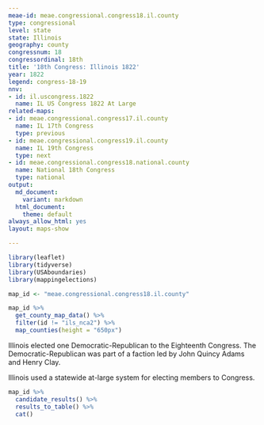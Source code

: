 ```yaml
---
meae-id: meae.congressional.congress18.il.county
type: congressional
level: state
state: Illinois
geography: county
congressnum: 18
congressordinal: 18th
title: '18th Congress: Illinois 1822'
year: 1822
legend: congress-18-19
nnv:
- id: il.uscongress.1822
  name: IL US Congress 1822 At Large
related-maps:
- id: meae.congressional.congress17.il.county
  name: IL 17th Congress
  type: previous
- id: meae.congressional.congress19.il.county
  name: IL 19th Congress
  type: next
- id: meae.congressional.congress18.national.county
  name: National 18th Congress
  type: national
output:
  md_document:
    variant: markdown
  html_document:
    theme: default
always_allow_html: yes
layout: maps-show

---
```


```r
library(leaflet)
library(tidyverse)
library(USAboundaries)
library(mappingelections)

map_id <- "meae.congressional.congress18.il.county"
```

<div class="map">

```r
map_id %>%
  get_county_map_data() %>%
  filter(id != "ils_nca2") %>% 
  map_counties(height = "650px")
```

</div>

Illinois elected one Democratic-Republican to the Eighteenth Congress. The Democratic-Republican was part of a faction led by John Quincy Adams and Henry Clay.

Illinois used a statewide at-large system for electing members to Congress. 

<div class="results-table">

```r
map_id %>%
  candidate_results() %>%
  results_to_table() %>%
  cat()
```

</div>
